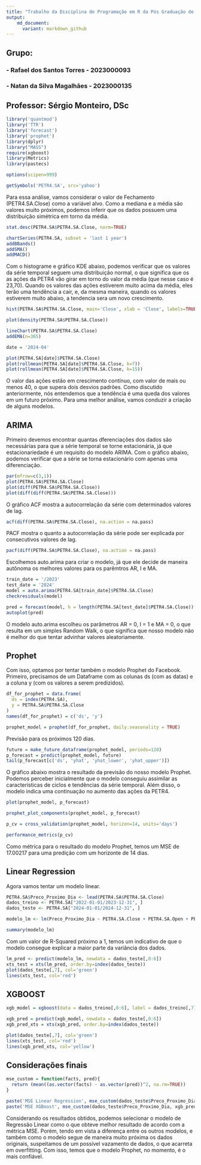 ```yaml
---
title: "Trabalho da Disciplina de Programação em R da Pós Graduação de Ciência de Dados da Unicarioca"
output:
    md_document:
      variant: markdown_github
---
```

## Grupo:
### - Rafael dos Santos Torres - 2023000093
### - Natan da Silva Magalhães - 2023000135
 
## Professor: Sérgio Monteiro, DSc
```r
library('quantmod')
library('TTR')
library('forecast')
library('prophet')
library(dplyr)
library("MASS")
require(xgboost)
library(Metrics)
library(pastecs)
```
```r
options(scipen=999)
```

```r
getSymbols('PETR4.SA', src='yahoo')
```
Para essa análise, vamos considerar o valor de Fechamento (PETR4.SA.Close) como a variável alvo. Como a mediana e a média são valores muito próximos, podemos inferir que os dados possuem uma distribuição simétrica em torno da média.
```r
stat.desc(PETR4.SA$PETR4.SA.Close, norm=TRUE)
```

```r
chartSeries(PETR4.SA, subset = 'last 1 year')
addBBands()
addSMA()
addMACD()
```
Com o histograme e gráfico KDE abaixo, podemos verificar que os valores da série temporal seguem uma distribuição normal, o que significa que os as ações da PETR4 vão girar em torno do valor da média (que nesse caso é 23,70). Quando os valores das ações estiverem muito acima da média, eles terão uma tendência a cair, e, da mesma maneira, quando os valores estiverem muito abaixo, a tendencia sera um novo crescimento.
```r
hist(PETR4.SA$PETR4.SA.Close, main='Close', xlab = 'Close', labels=TRUE)
```
```r
plot(density(PETR4.SA$PETR4.SA.Close))
```
```r
lineChart(PETR4.SA$PETR4.SA.Close)
addEMA(n=365)
```
```r
date = '2024-04'
```

```r
plot(PETR4.SA[date]$PETR4.SA.Close)
plot(rollmean(PETR4.SA[date]$PETR4.SA.Close, k=7))
plot(rollmean(PETR4.SA[date]$PETR4.SA.Close, k=15))
```
O valor das ações estão em crescimento contínuo, com valor de mais ou menos 40, o que supera dois desvios padrões. Como discutido anteriormente, nós entendemos que a tendência é uma queda dos valores em um futuro próximo. Para uma melhor análise, vamos conduzir a criação de alguns modelos.

## ARIMA
Primeiro devemos encontrar quantas dferenciações dos dados são necessárias para que a série temporal se torne estacionária, já que estacionariedade é um requisito do modelo ARIMA.
Com o gráfico abaixo, podemos verificar que a série se torna estacionário com apenas uma diferenciação.
```r
par(mfrow=c(3,1))
plot(PETR4.SA$PETR4.SA.Close)
plot(diff(PETR4.SA$PETR4.SA.Close))
plot(diff(diff(PETR4.SA$PETR4.SA.Close)))
```

O gráfico ACF mostra a autocorrelação da série com determinados valores de lag.
```r
acf(diff(PETR4.SA$PETR4.SA.Close), na.action = na.pass)
```
PACF mostra o quanto a autocorrelação da série pode ser explicada por consecutivos valores de lag.
```r
pacf(diff(PETR4.SA$PETR4.SA.Close), na.action = na.pass)
```
Escolhemos auto.arima para criar o modelo, já que ele decide de maneira autônoma os melhores valores para os parêmtros AR, I e MA.
```r
train_date = '/2023'
test_date = '2024'
model = auto.arima(PETR4.SA[train_date]$PETR4.SA.Close)
checkresiduals(model)
```

```r
pred = forecast(model, h = length(PETR4.SA[test_date]$PETR4.SA.Close))
autoplot(pred)
```
O modelo auto.arima escolheu os parâmetros AR = 0, I = 1 e MA = 0, o que resulta em um simples Random Walk, o que significa que nosso modelo não é melhor do que tentar advinhar valores aleatoriamente.

## Prophet
Com isso, optamos por tentar também o modelo Prophet do Facebook.
Primeiro, precisamos de um Dataframe com as colunas ds (com as datas) e a coluna y (com os valores a serem predizidos).
```r
df_for_prophet = data.frame(
  ds = index(PETR4.SA),
  y = PETR4.SA$PETR4.SA.Close
)
names(df_for_prophet) = c('ds', 'y')
```

```r
prophet_model = prophet(df_for_prophet, daily.seasonality = TRUE)
```

Previsão para os próximos 120 dias.
```r
future = make_future_dataframe(prophet_model, periods=120)
p_forecast = predict(prophet_model, future)
tail(p_forecast[c('ds', 'yhat', 'yhat_lower', 'yhat_upper')])
```
O gráfico abaixo mostra o resultado da previsão do nosso modelo Prophet. Podemos perceber inicialmente que o modelo conseguiu assimilar as características de ciclos e tendências da série temporal. Além disso, o modelo indica uma continuação no aumento das ações da PETR4.
```r
plot(prophet_model, p_forecast)
```

```r
prophet_plot_components(prophet_model, p_forecast)
```
```r
p_cv = cross_validation(prophet_model, horizon=14, units='days')
```

```r
performance_metrics(p_cv)
```
Como métrica para o resultado do modelo Prophet, temos um MSE de 17.00217 para uma predição com um horizonte de 14 dias.

## Linear Regression
Agora vamos tentar um modelo linear.
```r
PETR4.SA$Preco_Proximo_Dia <- lead(PETR4.SA$PETR4.SA.Close)
dados_treino <- PETR4.SA["2022-01-01/2023-12-31", ]
dados_teste <- PETR4.SA["2024-01-01/2024-12-31", ]
```

```r
modelo_lm <- lm(Preco_Proximo_Dia ~ PETR4.SA.Close + PETR4.SA.Open + PETR4.SA.High + PETR4.SA.Low + PETR4.SA.Volume + PETR4.SA.Adjusted, data = dados_treino)
```

```r
summary(modelo_lm)
```
Com um valor de R-Squared próximo a 1, temos um indicativo de que o modelo consegue explicar a maior parte da variância dos dados.
```r
lm_pred <- predict(modelo_lm, newdata = dados_teste[,0:6])
xts_test = xts(lm_pred, order.by=index(dados_teste))
plot(dados_teste[,7], col='green')
lines(xts_test, col='red')
```
## XGBOOST
```r
xgb_model = xgboost(data = dados_treino[,0:6], label = dados_treino[,7], nrounds = 1000, verbose=0 )
```

```r
xgb_pred = predict(xgb_model, newdata = dados_teste[,0:6])
xgb_pred_xts = xts(xgb_pred, order.by=index(dados_teste))
```

```r
plot(dados_teste[,7], col='green')
lines(xts_test, col='red')
lines(xgb_pred_xts, col='yellow')
```
## Considerações finais
```r
mse_custom = function(facts, pred){
  return (mean((as.vector(facts) - as.vector(pred))^2, na.rm=TRUE))
}
```

```r
paste('MSE Linear Regression', mse_custom(dados_teste$Preco_Proximo_Dia, xts_test))
paste('MSE XGBoost', mse_custom(dados_teste$Preco_Proximo_Dia, xgb_pred_xts))
```
Considerando os resultados obtidos, podemos selecionar o modelo de Regressão Linear como o que obteve melhor resultado de acordo com a métrica MSE. Porém, tendo em vista a diferença entre os outros modelos, e também como o modelo segue de maneira muito próxima os dados originais, suspeitamos de um possível vazamento de dados, o que acarreta em overfitting. Com isso, temos que o modelo Prophet, no momento, é o mais confiável.

